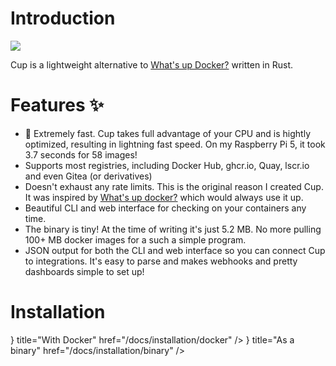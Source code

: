 
# Introduction

<Image src={cup} unoptimized />

Cup is a lightweight alternative to [What's up Docker?](https://github.com/fmartinou/whats-up-docker) written in Rust.

# Features ✨

- 🚀 Extremely fast. Cup takes full advantage of your CPU and is hightly optimized, resulting in lightning fast speed. On my Raspberry Pi 5, it took 3.7 seconds for 58 images!
- Supports most registries, including Docker Hub, ghcr.io, Quay, lscr.io and even Gitea (or derivatives)
- Doesn't exhaust any rate limits. This is the original reason I created Cup. It was inspired by [What's up docker?](https://github.com/fmartinou/whats-up-docker) which would always use it up.
- Beautiful CLI and web interface for checking on your containers any time.
- The binary is tiny! At the time of writing it's just 5.2 MB. No more pulling 100+ MB docker images for a such a simple program.
- JSON output for both the CLI and web interface so you can connect Cup to integrations. It's easy to parse and makes webhooks and pretty dashboards simple to set up!

# Installation

<Cards>
    <Card icon={<IconBrandDocker />} title="With Docker" href="/docs/installation/docker" />
    <Card icon={<IconPackage />} title="As a binary" href="/docs/installation/binary" />
</Cards>
